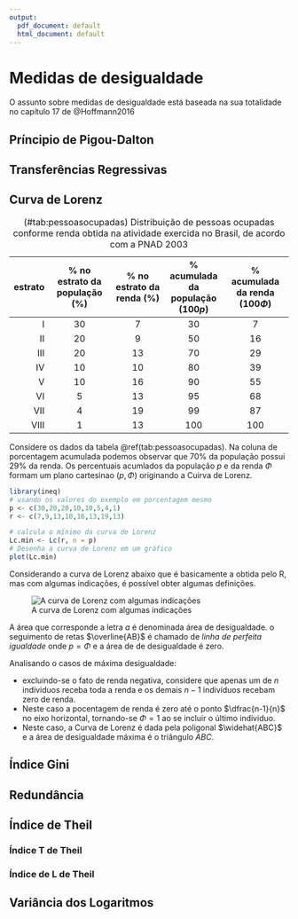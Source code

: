 ```yaml
---
output:
  pdf_document: default
  html_document: default
---
```

# Medidas de desigualdade

O assunto sobre medidas de desigualdade está baseada na sua totalidade no capítulo 17 de @Hoffmann2016

## Príncipio de Pigou-Dalton

## Transferências Regressivas

## Curva de Lorenz

Table: (\#tab:pessoasocupadas) Distribuição de pessoas ocupadas conforme renda obtida na atividade exercida no Brasil, de acordo com a PNAD 2003 

-------------------------------------------------------------------------
            % no estrato    % no estrato   % acumulada    % acumulada     
  estrato   da população      da renda     da população   da renda        
                 (%)             (%)         (100$p$)     (100$\Phi$)     
--------- ---------------- -------------- -------------- ---------------- 
      I         30                7             30                 7       

     II         20                9             50                16       

    III         20               13             70                29       

     IV         10               10             80                39       

      V         10               16             90                55       

     VI          5               13             95                68       

    VII          4               19             99                87       

   VIII          1               13            100               100       
-------------------------------------------------------------------------

Considere os dados da tabela \@ref(tab:pessoasocupadas). Na coluna de porcentagem acumulada podemos observar que 70% da população possui 29% da renda. Os percentuais acumlados da população $p$ e da renda $\Phi$ formam um plano cartesinao $(p,\Phi)$ originando a Cuirva de Lorenz. 


```r
library(ineq)
# usando os valores do exemplo em porcentagem mesmo
p <- c(30,20,20,10,10,5,4,1)
r <- c(7,9,13,10,16,13,19,13)

# calcula o mínimo da curva de Lorenz
Lc.min <- Lc(r, n = p)
# Desenha a curva de Lorenz em um gráfico
plot(Lc.min)
```
Considerando a curva de Lorenz abaixo que é basicamente a obtida pelo R, mas com algumas indicações, é possível obter algumas definições.

![A curva de Lorenz com algumas indicações](lorenz3.png)

A área que corresponde a letra $a$ é denominada área de desigualdade. o seguimento de retas $\overline{AB}$ é chamado de *linha de perfeita igualdade* onde $p=\Phi$ e a área de de desigualdade é zero.

Analisando o casos de máxima desigualdade:

- excluindo-se o fato de renda negativa, considere que apenas um de $n$ indíviduos receba toda a renda e os demais $n-1$ indivíduos recebam zero de renda.
- Neste caso a pocentagem de renda é zero até o ponto $\dfrac{n-1}{n}$ no eixo horizontal, tornando-se $\Phi = 1$ ao se incluir o último indíviduo.
- Neste caso, a Curva de Lorenz é dada pela poligonal $\widehat{ABC}$ e a área de desigualdade máxima é o triângulo $ABC$.


## Índice Gini

## Redundância

## Índice de Theil

### Índice T de Theil

### Índice de L de Theil

## Variância dos Logaritmos


